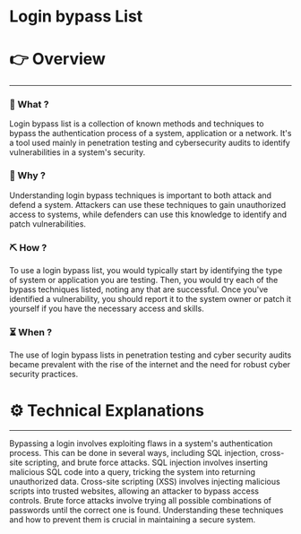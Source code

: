# Login bypass List


# 👉 Overview

---

### 👀 What ?

Login bypass list is a collection of known methods and techniques to bypass the authentication process of a system, application or a network. It's a tool used mainly in penetration testing and cybersecurity audits to identify vulnerabilities in a system's security.


### 🧐 Why ?

Understanding login bypass techniques is important to both attack and defend a system. Attackers can use these techniques to gain unauthorized access to systems, while defenders can use this knowledge to identify and patch vulnerabilities.


### ⛏️ How ?

To use a login bypass list, you would typically start by identifying the type of system or application you are testing. Then, you would try each of the bypass techniques listed, noting any that are successful. Once you've identified a vulnerability, you should report it to the system owner or patch it yourself if you have the necessary access and skills.


### ⏳ When ?

The use of login bypass lists in penetration testing and cyber security audits became prevalent with the rise of the internet and the need for robust cyber security practices.


# ⚙️ Technical Explanations

---

Bypassing a login involves exploiting flaws in a system's authentication process. This can be done in several ways, including SQL injection, cross-site scripting, and brute force attacks. SQL injection involves inserting malicious SQL code into a query, tricking the system into returning unauthorized data. Cross-site scripting (XSS) involves injecting malicious scripts into trusted websites, allowing an attacker to bypass access controls. Brute force attacks involve trying all possible combinations of passwords until the correct one is found. Understanding these techniques and how to prevent them is crucial in maintaining a secure system.
